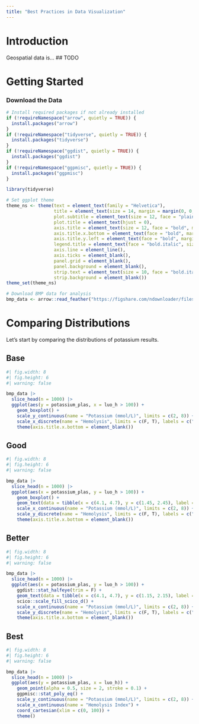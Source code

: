 ```yaml
---
title: "Best Practices in Data Visualization"
---
```


# Introduction

Geospatial data is... \## TODO

# Getting Started

### Download the Data

```r
# Install required packages if not already installed
if (!requireNamespace("arrow", quietly = TRUE)) {
  install.packages("arrow")
}
if (!requireNamespace("tidyverse", quietly = TRUE)) {
  install.packages("tidyverse")
}
if (!requireNamespace("ggdist", quietly = TRUE)) {
  install.packages("ggdist")
}
if (!requireNamespace("ggpmisc", quietly = TRUE)) {
  install.packages("ggpmisc")
}

library(tidyverse)

# Set ggplot theme
theme_ns <- theme(text = element_text(family = "Helvetica"),
                  title = element_text(size = 14, margin = margin(0, 0, 8, 0)),
                  plot.subtitle = element_text(size = 12, face = "plain", hjust = 0),
                  plot.title = element_text(hjust = 0),
                  axis.title = element_text(size = 12, face = "bold", margin = margin(4,4,4,4)),
                  axis.title.x.bottom = element_text(face = "bold", margin = margin(4,0,0,0)),
                  axis.title.y.left = element_text(face = "bold", margin = margin(0,4,0,0)),
                  legend.title = element_text(face = "bold.italic", size = 12),
                  axis.line = element_line(),
                  axis.ticks = element_blank(),
                  panel.grid = element_blank(), 
                  panel.background = element_blank(),
                  strip.text = element_text(size = 10, face = "bold.italic"),
                  strip.background = element_blank())
theme_set(theme_ns)

# Download BMP data for analysis
bmp_data <- arrow::read_feather("https://figshare.com/ndownloader/files/45407398")

```

# Comparing Distributions

Let's start by comparing the distributions of potassium results.

::: panel-tabset
## Base

```r
#| fig.width: 8
#| fig.height: 6
#| warning: false

bmp_data |> 
  slice_head(n = 1000) |>
  ggplot(aes(y = potassium_plas, x = luo_h > 100)) + 
    geom_boxplot() + 
    scale_y_continuous(name = "Potassium (mmol/L)", limits = c(2, 8)) + 
    scale_x_discrete(name = "Hemolysis", limits = c(F, T), labels = c("H-Index < 100", "H-Index >= 100")) +
    theme(axis.title.x.bottom = element_blank())

```

## Good

```r
#| fig.width: 8
#| fig.height: 6
#| warning: false

bmp_data |> 
  slice_head(n = 1000) |>
  ggplot(aes(x = potassium_plas, y = luo_h > 100)) + 
    geom_boxplot() +
    geom_text(data = tibble(x = c(4.1, 4.7), y = c(1.45, 2.45), label = c("H-Index < 100", "H-Index >= 100")), aes(x = x, y = y, label = label)) + 
    scale_x_continuous(name = "Potassium (mmol/L)", limits = c(2, 8)) + 
    scale_y_discrete(name = "Hemolysis", limits = c(F, T), labels = c("H-Index < 100", "H-Index >= 100")) +
    theme(axis.title.x.bottom = element_blank())

```

## Better

```r
#| fig.width: 8
#| fig.height: 6
#| warning: false

bmp_data |> 
  slice_head(n = 1000) |>
  ggplot(aes(x = potassium_plas, y = luo_h > 100)) + 
    ggdist::stat_halfeye(trim = F) + 
    geom_text(data = tibble(x = c(4.1, 4.7), y = c(1.15, 2.15), label = c("H-Index < 100", "H-Index >= 100")), aes(x = x, y = y, label = label)) + 
    scico::scale_fill_scico_d() + 
    scale_x_continuous(name = "Potassium (mmol/L)", limits = c(2, 8)) + 
    scale_y_discrete(name = "Hemolysis", limits = c(F, T), labels = c("H-Index < 100", "H-Index >= 100")) +
    theme(axis.title.x.bottom = element_blank())

```

## Best

```r
#| fig.width: 8
#| fig.height: 6
#| warning: false

bmp_data |> 
  slice_head(n = 1000) |>
  ggplot(aes(y = potassium_plas, x = luo_h)) + 
    geom_point(alpha = 0.5, size = 2, stroke = 0.1) + 
    ggpmisc::stat_poly_eq() + 
    scale_y_continuous(name = "Potassium (mmol/L)", limits = c(2, 8)) + 
    scale_x_continuous(name = "Hemolysis Index") +
    coord_cartesian(xlim = c(0, 100)) +
    theme()

```

:::
